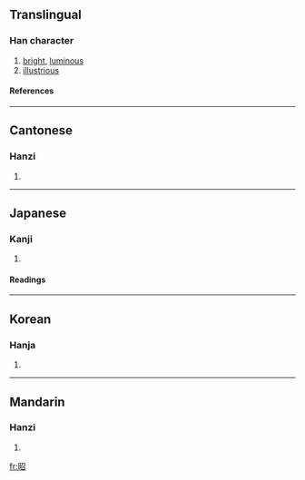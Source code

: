 ==Translingual==
===Han character===
{{Han char|rn=72|rad=日|as=05|sn=9|four=6706<sub>2</sub>|canj=日尸竹口 (ASHR)|ids=⿰[[日]][[召]]}}
# [[bright]], [[luminous]]
# [[illustrious]]
====References====
{{Han ref|kx=0493.220|dkj=13855|dj=0858.020|hdz=21504.090|uh=662D|ud=26157|bh=AC4C|bd=44108}}
----

==Cantonese==
===Hanzi===
{{yue-hanzi|jyut=|y=chiu1}}
# {{defn|Cantonese}}
----
==Japanese==
===Kanji===
{{ja-kanji|grade=3|rs=日05}}
# {{defn|Japanese}} 
====Readings====
{{ja-readings|on=[[しょう]] (shō)|kun=[[あきらか]] (akiraka)}}
----
==Korean==
===Hanja===
{{ko-hanja|hangeul=[[소]], [[조]]|eumhun=|rv=so, jo|mr=so, cho|y=so, co}}
# {{defn|Korean}}
----
==Mandarin==
===Hanzi===
{{cmn-hanzi|pin=[[xià]] (xia4), [[zhāo]] (zhao1)|wg=hsia<sup>4</sup>, chao<sup>1</sup>}}
# {{defn|Mandarin}}

[[fr:昭]]